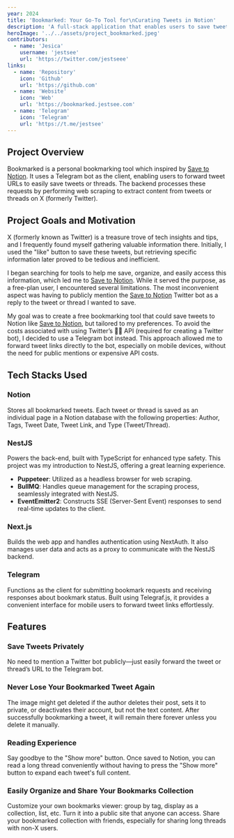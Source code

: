 ```yaml
---
year: 2024
title: 'Bookmarked: Your Go-To Tool for\nCurating Tweets in Notion'
description: 'A full-stack application that enables users to save tweets to Notion via Telegram bot.'
heroImage: '../../assets/project_bookmarked.jpeg'
contributors:
  - name: 'Jesica'
    username: 'jestsee'
    url: 'https://twitter.com/jestseee'
links:
  - name: 'Repository'
    icon: 'Github'
    url: 'https://github.com'
  - name: 'Website'
    icon: 'Web'
    url: 'https://bookmarked.jestsee.com'
  - name: 'Telegram'
    icon: 'Telegram'
    url: 'https://t.me/jestsee'
---
```



## Project Overview

Bookmarked is a personal bookmarking tool which inspired by <Tooltip content='Save to notion is a bookmarking tool which utilize Twitter bot to save tweet to Notion' client:only='react'>[Save to Notion](https://x.com/savetonotion)</Tooltip>. It uses a Telegram bot as the client, enabling users to forward tweet URLs to easily save tweets or threads. The backend processes these requests by performing web scraping to extract content from tweets or threads on X (formerly Twitter).

## Project Goals and Motivation

X (formerly known as Twitter) is a treasure trove of tech insights and tips, and I frequently found myself gathering valuable information there. Initially, I used the "like" button to save these tweets, but retrieving specific information later proved to be tedious and inefficient.

I began searching for tools to help me save, organize, and easily access this information, which led me to [Save to Notion](https://x.com/savetonotion). While it served the purpose, as a free-plan user, I encountered several limitations. The most inconvenient aspect was having to publicly mention the [Save to Notion](https://x.com/savetonotion) Twitter bot as a reply to the tweet or thread I wanted to save.

My goal was to create a free bookmarking tool that could save tweets to Notion like [Save to Notion](https://x.com/savetonotion), but tailored to my preferences. To avoid the costs associated with using Twitter’s 💸💸 API (required for creating a Twitter bot), I decided to use a Telegram bot instead. This approach allowed me to forward tweet links directly to the bot, especially on mobile devices, without the need for public mentions or expensive API costs.

## Tech Stacks Used

### Notion

Stores all bookmarked tweets. Each tweet or thread is saved as an individual page in a Notion database with the following properties: Author, Tags, Tweet Date, Tweet Link, and Type (Tweet/Thread).

### NestJS

Powers the back-end, built with TypeScript for enhanced type safety. This project was my introduction to NestJS, offering a great learning experience.

- **Puppeteer**: Utilized as a headless browser for web scraping.
- **BullMQ**: Handles queue management for the scraping process, seamlessly integrated with NestJS.
- **EventEmitter2**: Constructs SSE (Server-Sent Event) responses to send real-time updates to the client.

### Next.js

Builds the web app and handles authentication using NextAuth. It also manages user data and acts as a proxy to communicate with the NestJS backend.

### Telegram

Functions as the client for submitting bookmark requests and receiving responses about bookmark status. Built using Telegraf.js, it provides a convenient interface for mobile users to forward tweet links effortlessly.

## Features

### Save Tweets Privately

No need to mention a Twitter bot publicly—just easily forward the tweet or thread’s URL to the Telegram bot.

### Never Lose Your Bookmarked Tweet Again

The image might get deleted if the author deletes their post, sets it to private, or deactivates their account, but not the text content. After successfully bookmarking a tweet, it will remain there forever unless you delete it manually.

### Reading Experience

Say goodbye to the "Show more" button. Once saved to Notion, you can read a long thread conveniently without having to press the "Show more" button to expand each tweet's full content.

### Easily Organize and Share Your Bookmarks Collection

Customize your own bookmarks viewer: group by tag, display as a collection, list, etc. Turn it into a public site that anyone can access. Share your bookmarked collection with friends, especially for sharing long threads with non-X users.
